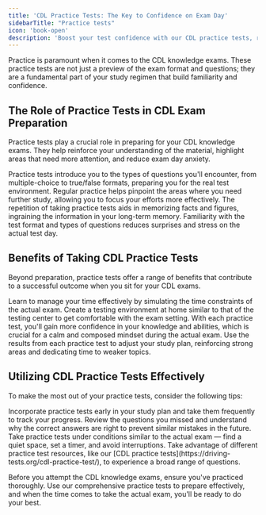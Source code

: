 ```yaml
---
title: 'CDL Practice Tests: The Key to Confidence on Exam Day'
sidebarTitle: "Practice tests"
icon: 'book-open'
description: 'Boost your test confidence with our CDL practice tests, replicating real exam scenarios to enhance your preparation.'
---
```


Practice is paramount when it comes to the CDL knowledge exams. These practice tests are not just a preview of the exam format and questions; they are a fundamental part of your study regimen that build familiarity and confidence.

## The Role of Practice Tests in CDL Exam Preparation

Practice tests play a crucial role in preparing for your CDL knowledge exams. They help reinforce your understanding of the material, highlight areas that need more attention, and reduce exam day anxiety.

<AccordionGroup>

<Accordion title="Familiarize with Question Formats">
Practice tests introduce you to the types of questions you'll encounter, from multiple-choice to true/false formats, preparing you for the real test environment.
</Accordion>

<Accordion title="Identify Knowledge Gaps">
Regular practice helps pinpoint the areas where you need further study, allowing you to focus your efforts more effectively.
</Accordion>

<Accordion title="Boost Retention through Repetition">
The repetition of taking practice tests aids in memorizing facts and figures, ingraining the information in your long-term memory.
</Accordion>

<Accordion title="Reduce Test Anxiety">
Familiarity with the test format and types of questions reduces surprises and stress on the actual test day.
</Accordion>

</AccordionGroup>

## Benefits of Taking CDL Practice Tests

Beyond preparation, practice tests offer a range of benefits that contribute to a successful outcome when you sit for your CDL exams.

<AccordionGroup>

<Accordion title="Improve Time Management">
Learn to manage your time effectively by simulating the time constraints of the actual exam.
</Accordion>

<Accordion title="Simulate the Testing Experience">
Create a testing environment at home similar to that of the testing center to get comfortable with the exam setting.
</Accordion>

<Accordion title="Gain Confidence">
With each practice test, you'll gain more confidence in your knowledge and abilities, which is crucial for a calm and composed mindset during the actual exam.
</Accordion>

<Accordion title="Adjust Your Study Plan">
Use the results from each practice test to adjust your study plan, reinforcing strong areas and dedicating time to weaker topics.
</Accordion>

</AccordionGroup>

## Utilizing CDL Practice Tests Effectively

To make the most out of your practice tests, consider the following tips:

<AccordionGroup>

<Accordion title="Take Practice Tests Early and Often">
Incorporate practice tests early in your study plan and take them frequently to track your progress.
</Accordion>

<Accordion title="Use Corrected Tests as a Study Tool">
Review the questions you missed and understand why the correct answers are right to prevent similar mistakes in the future.
</Accordion>

<Accordion title="Mimic Exam Conditions">
Take practice tests under conditions similar to the actual exam — find a quiet space, set a timer, and avoid interruptions.
</Accordion>

<Accordion title="Explore Various Practice Test Resources">
Take advantage of different practice test resources, like our [CDL practice tests](https://driving-tests.org/cdl-practice-test/), to experience a broad range of questions.
</Accordion>

</AccordionGroup>

Before you attempt the CDL knowledge exams, ensure you've practiced thoroughly. Use our comprehensive practice tests to prepare effectively, and when the time comes to take the actual exam, you'll be ready to do your best.

